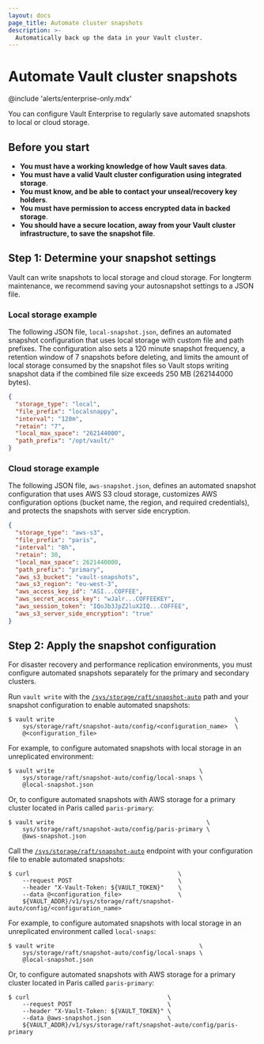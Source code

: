 ```yaml
---
layout: docs
page_title: Automate cluster snapshots
description: >-
  Automatically back up the data in your Vault cluster.
---
```


# Automate Vault cluster snapshots

@include 'alerts/enterprise-only.mdx'

You can configure Vault Enterprise to regularly save automated snapshots to
local or cloud storage.


## Before you start

- **You must have a working knowledge of how Vault saves data**.
- **You must have a valid Vault cluster configuration using integrated storage**.
- **You must know, and be able to contact your unseal/recovery key holders**.
- **You must have permission to access encrypted data in backed storage**.
- **You should have a secure location, away from your Vault cluster
  infrastructure, to save the snapshot file**.



## Step 1: Determine your snapshot settings 

Vault can write snapshots to local storage and cloud storage. For longterm
maintenance, we recommend saving your autosnapshot settings to a JSON file.

### Local storage example 

The following JSON file, `local-snapshot.json`, defines an automated snapshot
configuration that uses local storage with custom file and path prefixes. The
configuration also sets a 120 minute snapshot frequency, a retention window of 7
snapshots before deleting, and limits the amount of local storage consumed by
the snapshot files so Vault stops writing snapshot data if the combined file
size exceeds 250 MB (262144000 bytes).

```json
{
  "storage_type": "local",
  "file_prefix": "localsnappy",
  "interval": "120m",
  "retain": "7",
  "local_max_space": "262144000",
  "path_prefix": "/opt/vault/"
}
```


### Cloud storage example 

The following JSON file, `aws-snapshot.json`, defines an automated snapshot
configuration that uses AWS S3 cloud storage, customizes AWS configuration
options (bucket name, the region, and required credentials), and protects the
snapshots with server side encryption.

```json
{
  "storage_type": "aws-s3",
  "file_prefix": "paris",
  "interval": "8h",
  "retain": 30,
  "local_max_space": 2621440000,
  "path_prefix": "primary",
  "aws_s3_bucket": "vault-snapshots",
  "aws_s3_region": "eu-west-3",
  "aws_access_key_id": "ASI...COFFEE",
  "aws_secret_access_key": "wJalr...COFFEEKEY",
  "aws_session_token": "IQoJb3JpZ2luX2IQ...COFFEE",
  "aws_s3_server_side_encryption": "true"
}
```



## Step 2: Apply the snapshot configuration

<Note>

For disaster recovery and performance replication environments, you must
configure automated snapshots separately for the primary and secondary clusters.

</Note>

<Tabs>

<Tab heading="CLI" group="cli">

Run `vault write` with the
[`/sys/storage/raft/snapshot-auto`](/vault/api-docs/system/storage/raftautosnapshots#create-update-an-automated-snapshots-config)
path and your snapshot configuration to enable automated snapshots:

```shell-session
$ vault write                                                   \
    sys/storage/raft/snapshot-auto/config/<configuration_name>  \
    @<configuration_file>
```

For example, to configure automated snapshots with local storage in an
unreplicated environment:

<CodeBlockConfig hideClipboard>

```shell-session
$ vault write                                         \
    sys/storage/raft/snapshot-auto/config/local-snaps \
    @local-snapshot.json
```

</CodeBlockConfig>

Or, to configure automated snapshots with AWS storage for a primary cluster
located in Paris called `paris-primary`:

<CodeBlockConfig hideClipboard>

```shell-session
$ vault write                                           \
    sys/storage/raft/snapshot-auto/config/paris-primary \
    @aws-snapshot.json
```

</CodeBlockConfig>

</Tab>

<Tab heading="API" group="api">

Call the
[`/sys/storage/raft/snapshot-auto`](/vault/api-docs/system/storage/raftautosnapshots#create-update-an-automated-snapshots-config)
endpoint with your configuration file to enable automated snapshots:

```shell-session
$ curl                                          \
    --request POST                              \
    --header "X-Vault-Token: ${VAULT_TOKEN}"    \
    --data @<configuration_file>                \
    ${VAULT_ADDR}/v1/sys/storage/raft/snapshot-auto/config/<configuration_name>
```

For example, to configure automated snapshots with local storage in an
unreplicated environment called `local-snaps`:


<CodeBlockConfig hideClipboard>

```shell-session
$ vault write                                         \
    sys/storage/raft/snapshot-auto/config/local-snaps \
    @local-snapshot.json
```

</CodeBlockConfig>

Or, to configure automated snapshots with AWS storage for a primary cluster
located in Paris called `paris-primary`:

<CodeBlockConfig hideClipboard>

```shell-session
$ curl                                       \
    --request POST                           \
    --header "X-Vault-Token: ${VAULT_TOKEN}" \
    --data @aws-snapshot.json                \
    ${VAULT_ADDR}/v1/sys/storage/raft/snapshot-auto/config/paris-primary
```

</CodeBlockConfig>

</Tab>

</Tabs>
